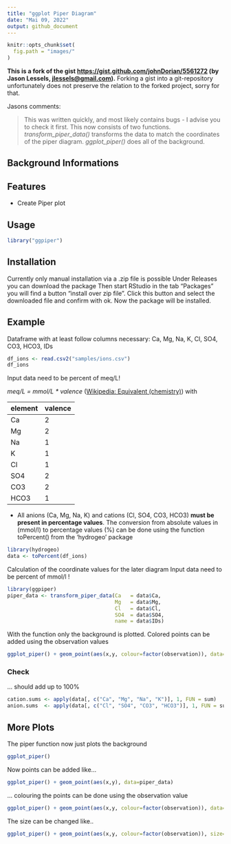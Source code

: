 ```yaml
---
title: "ggplot Piper Diagram"
date: "Mai 09, 2022"
output: github_document
---
```

```r
knitr::opts_chunk$set(
  fig.path = "images/"
)
```

**This is a fork of the gist <https://gist.github.com/johnDorian/5561272> (by Jason Lessels, <jlessels@gmail.com>).** Forking a gist into a git-repository unfortunately does not preserve the relation to the forked project, sorry for that.

Jasons comments:

> This was written quickly, and most likely contains bugs - I advise you to check it first. This now consists of two functions. *transform\_piper\_data()* transforms the data to match the coordinates of the piper diagram. *ggplot\_piper()* does all of the background.


## Background Informations


## Features
- Create Piper plot

## Usage
``` r
library("ggpiper")
```


## Installation

Currently only manual installation via a .zip file is possible
Under Releases you can download the package
Then start RStudio in the tab "Packages" you will find a button "install over zip file". Click this button and select the downloaded file and confirm with ok. Now the package will be installed.  


## Example
Dataframe with at least follow columns necessary:
Ca, Mg, Na, K, Cl, SO4, CO3, HCO3, IDs

```r
df_ions <- read.csv2("samples/ions.csv")
df_ions
```
Input data need to be percent of meq/L!

*meq/L = mmol/L \* valence* ([Wikipedia: Equivalent (chemistry)](https://en.wikipedia.org/wiki/Equivalent_(chemistry))) with

| element | valence |
|---------|---------|
| Ca      | 2       |
| Mg      | 2       |
| Na      | 1       |
| K       | 1       |
| Cl      | 1       |
| SO4     | 2       |
| CO3     | 2       |
| HCO3    | 1       |

- All anions (Ca, Mg, Na, K) and cations (Cl, SO4, CO3, HCO3) **must be present in percentage values**. 
The conversion from absolute values in (mmol/l) to percentage values (%) can be done using the function toPercent() from the 'hydrogeo' package
```r
library(hydrogeo)
data <- toPercent(df_ions)
```


Calculation of the coordinate values for the later diagram
Input data need to be percent of mmol/l !
```r
library(ggpiper)
piper_data <- transform_piper_data(Ca   = data$Ca,
                                   Mg   = data$Mg,
                                   Cl   = data$Cl,
                                   SO4  = data$SO4,
                                   name = data$IDs)
```

With the function only the background is plotted. Colored points can be added using the observation values

```r
ggplot_piper() + geom_point(aes(x,y, colour=factor(observation)), data=piper_data)
```



### Check
... should add up to 100%

```r
cation.sums <- apply(data[, c("Ca", "Mg", "Na", "K")], 1, FUN = sum)
anion.sums  <- apply(data[, c("Cl", "SO4", "CO3", "HCO3")], 1, FUN = sum)
```


## More Plots

The piper function now just plots the background

```r
ggplot_piper()
```

Now points can be added like...

```r
ggplot_piper() + geom_point(aes(x,y), data=piper_data)
```

... colouring the points can be done using the observation value

```r
ggplot_piper() + geom_point(aes(x,y, colour=factor(observation)), data=piper_data)
```

The size can be changed like..

```r
ggplot_piper() + geom_point(aes(x,y, colour=factor(observation)), size=4, data=piper_data)
```
